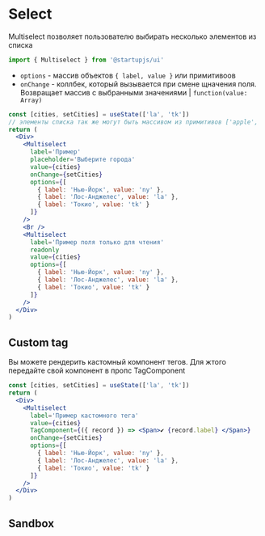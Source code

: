 
# Select

Multiselect позволяет пользователю выбирать несколько элементов из списка

```jsx
import { Multiselect } from '@startupjs/ui'
```

- `options` - массив объектов ```{ label, value }``` или примитивоов
- `onChange` - коллбек, который вызывается при смене щначения поля. Возвращает массив с выбранными значениями | ```function(value: Array)```

```jsx example
const [cities, setCities] = useState(['la', 'tk'])
// элементы списка так же могут быть массивом из примитивов ['apple', 'banana', 'cherry']
return (
  <Div>
    <Multiselect
      label='Пример'
      placeholder='Выберите города'
      value={cities}
      onChange={setCities}
      options={[
        { label: 'Нью-Йорк', value: 'ny' },
        { label: 'Лос-Анджелес', value: 'la' },
        { label: 'Токио', value: 'tk' }
      ]}
    />
    <Br />
    <Multiselect
      label='Пример поля только для чтения'
      readonly
      value={cities}
      options={[
        { label: 'Нью-Йорк', value: 'ny' },
        { label: 'Лос-Анджелес', value: 'la' },
        { label: 'Токио', value: 'tk' }
      ]}
    />
  </Div>
)
```

## Custom tag

Вы можете рендерить кастомный компонент тегов. Для жтого передайте свой компонент в пропс TagComponent

```jsx example
const [cities, setCities] = useState(['la', 'tk'])
return (
  <Div>
    <Multiselect
      label='Пример кастомного тега'
      value={cities}
      TagComponent={({ record }) => <Span>✔ {record.label} </Span>}
      onChange={setCities}
      options={[
        { label: 'Нью-Йорк', value: 'ny' },
        { label: 'Лос-Анджелес', value: 'la' },
        { label: 'Токио', value: 'tk' }
      ]}
    />  
  </Div>  
)
```


## Sandbox

<Sandbox Component={Multiselect} />